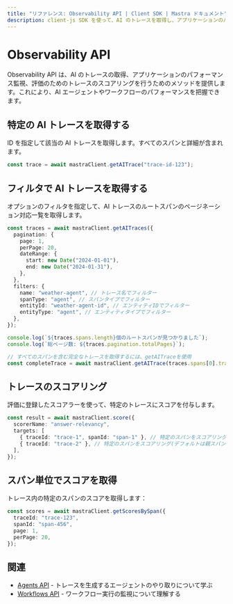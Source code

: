 ```yaml
---
title: "リファレンス: Observability API | Client SDK | Mastra ドキュメント"
description: client-js SDK を使って、AI のトレースを取得し、アプリケーションのパフォーマンスを監視し、トレースにスコアを付ける方法を学びます。
---
```


# Observability API

Observability API は、AI のトレースの取得、アプリケーションのパフォーマンス監視、評価のためのトレースのスコアリングを行うためのメソッドを提供します。これにより、AI エージェントやワークフローのパフォーマンスを把握できます。

## 特定の AI トレースを取得する

ID を指定して該当の AI トレースを取得します。すべてのスパンと詳細が含まれます。

```typescript
const trace = await mastraClient.getAITrace("trace-id-123");
```


## フィルタで AI トレースを取得する

オプションのフィルタを指定して、AI トレースのルートスパンのページネーション対応一覧を取得します。

```typescript
const traces = await mastraClient.getAITraces({
  pagination: {
    page: 1,
    perPage: 20,
    dateRange: {
      start: new Date("2024-01-01"),
      end: new Date("2024-01-31"),
    },
  },
  filters: {
    name: "weather-agent", // トレース名でフィルター
    spanType: "agent", // スパンタイプでフィルター
    entityId: "weather-agent-id", // エンティティIDでフィルター
    entityType: "agent", // エンティティタイプでフィルター
  },
});

console.log(`${traces.spans.length}個のルートスパンが見つかりました`);
console.log(`総ページ数: ${traces.pagination.totalPages}`);

// すべてのスパンを含む完全なトレースを取得するには、getAITraceを使用
const completeTrace = await mastraClient.getAITrace(traces.spans[0].traceId);
```


## トレースのスコアリング

評価に登録したスコアラーを使って、特定のトレースにスコアを付与します。

```typescript
const result = await mastraClient.score({
  scorerName: "answer-relevancy",
  targets: [
    { traceId: "trace-1", spanId: "span-1" }, // 特定のスパンをスコアリング
    { traceId: "trace-2" }, // 特定のスパンをスコアリング(デフォルトは親スパン)
  ],
});
```


## スパン単位でスコアを取得

トレース内の特定のスパンのスコアを取得します：

```typescript
const scores = await mastraClient.getScoresBySpan({
  traceId: "trace-123",
  spanId: "span-456",
  page: 1,
  perPage: 20,
});
```


## 関連

- [Agents API](./agents) - トレースを生成するエージェントのやり取りについて学ぶ
- [Workflows API](./workflows) - ワークフロー実行の監視について理解する